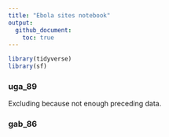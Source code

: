 ```yaml
---
title: "Ebola sites notebook"
output:
  github_document:
    toc: true
---
```


```r
library(tidyverse)
library(sf)
```



### uga_89

Excluding because not enough preceding data. 

### gab_86

